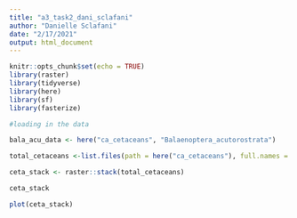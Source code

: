 ```yaml
---
title: "a3_task2_dani_sclafani"
author: "Danielle Sclafani"
date: "2/17/2021"
output: html_document
---
```


```r
knitr::opts_chunk$set(echo = TRUE)
library(raster) 
library(tidyverse)
library(here)
library(sf)
library(fasterize)
```

```r
#loading in the data

bala_acu_data <- here("ca_cetaceans", "Balaenoptera_acutorostrata")

total_cetaceans <-list.files(path = here("ca_cetaceans"), full.names = TRUE)

ceta_stack <- raster::stack(total_cetaceans)

ceta_stack

plot(ceta_stack)
  
```




